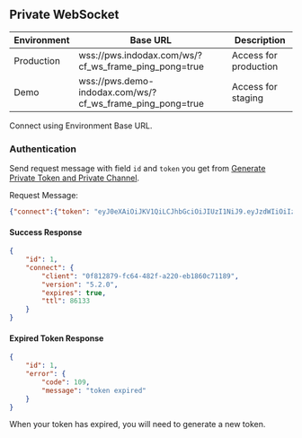 ## Private WebSocket

| **Environment**  	| **Base URL**              			| **Description**	|
| -----------------	| ------------------------------- | --------------- |
| Production       	| wss://pws.indodax.com/ws/?cf_ws_frame_ping_pong=true   		| Access for production							|
| Demo             	| wss://pws.demo-indodax.com/ws/?cf_ws_frame_ping_pong=true  	| Access for staging									|

Connect using Environment Base URL.

### Authentication
Send request message with field `id` and `token` you get from [Generate Private Token and Private Channel](#generate-private-token-and-private-channel).

Request Message:

```json
{"connect":{"token": "eyJ0eXAiOiJKV1QiLCJhbGciOiJIUzI1NiJ9.eyJzdWIiOiIzMWFlMGUzYjU1NzNlMzI1YTU1MGM1ZDg2MGM1YjQ3ZDQyYjdkZjMxIiwiZXhwIjoxNzA1NzE4NjEyfQ.T1dymQ7dGS4sASLlZC3VE4JTjdvdsasJSsadaK"},"id": 1}
```

#### Success Response

```json
{
    "id": 1,
    "connect": {
        "client": "0f812879-fc64-482f-a220-eb1860c71189",
        "version": "5.2.0",
        "expires": true,
        "ttl": 86133
    }
}
```

#### Expired Token Response

```json
{
    "id": 1,
    "error": {
        "code": 109,
        "message": "token expired"
    }
}
```

When your token has expired, you will need to generate a new token. 
